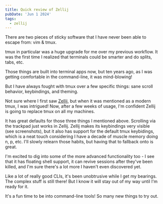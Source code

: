 ```yaml
---
title: Quick review of Zellij
pubDate: 'Jun 1 2024'
tags:
  - zellij
---
```


There are two pieces of sticky software that I have never been able to escape from: vim & tmux.

tmux in particular was a huge upgrade for me over my previous workflow. It was the first time I realized that terminals could be smarter and do splits, tabs, etc.

Those things are built into terminal apps now, but ten years ago, as I was getting comfortable in the command-line, it was mind-blowing!

But I have always fought with tmux over a few specific things: sane scroll behavior, keybindings, and theming.

Not sure where I first saw [Zellij](https://github.com/zellij-org/zellij), but when it was mentioned as a modern tmux, I was intrigued!  Now, after a few weeks of usage, I'm confident Zellij is going to replace tmux on all my machines. 

It has great defaults for those three things I mentioned above. Scrolling via the trackpad just works in Zellij. Zellij makes its keybindings very visible (see screenshots), but it also has support for the default tmux keybidings, which is a neat touch considering I have a decade of muscle memory doing <C-b> n, <C-b> p, etc. I'll slowly relearn those habits, but having that to fallback onto is great.

I'm excited to dig into some of the more advanced functionality too - I see that it has floating shell support, it can revive sessions after they've been killed, and I'm sure there's a lot more I haven't even discovered yet. 

Like a lot of really good CLIs, it's been unobtrusive while I get my bearings. The complex stuff is still there! But I know it will stay out of my way until I'm ready for it.

It's a fun time to be into command-line tools! So many new things to try out.
